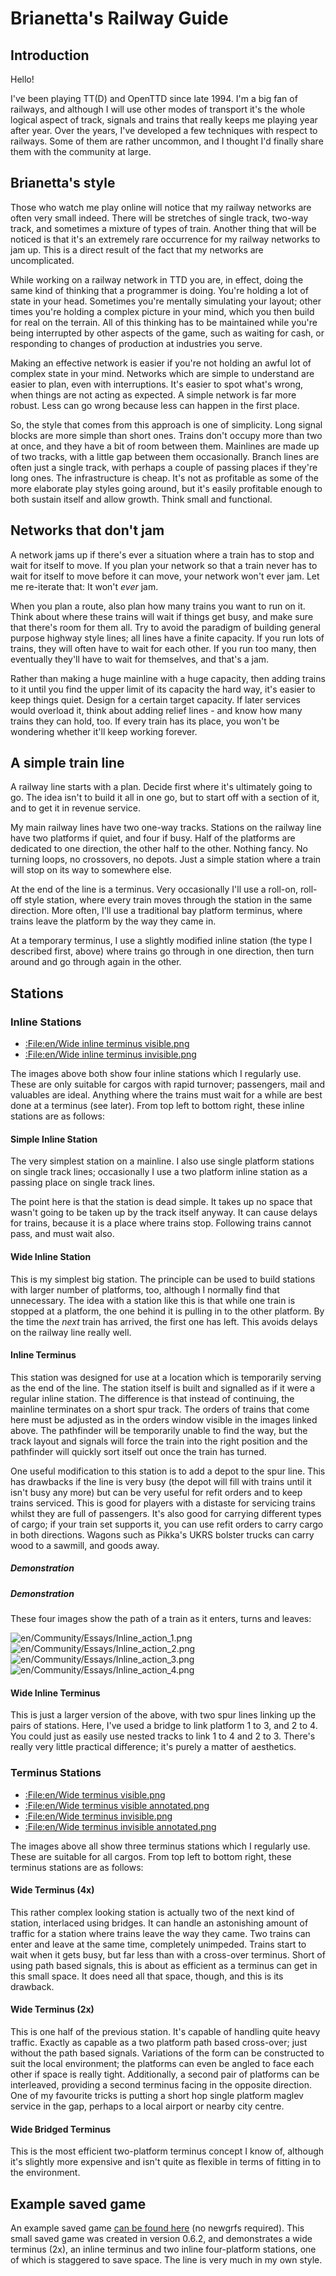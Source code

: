 =Brianetta's Railway Guide=
==Introduction==
Hello!

I've been playing TT(D) and OpenTTD since late 1994.  I'm a big fan of railways, and although I will use other modes of transport it's the whole logical aspect of track, signals and trains that really keeps me playing year after year.  Over the years, I've developed a few techniques with respect to railways.  Some of them are rather uncommon, and I thought I'd finally share them with the community at large.

==Brianetta's style==
Those who watch me play online will notice that my railway networks are often very small indeed.  There will be stretches of single track, two-way track, and sometimes a mixture of types of train.  Another thing that will be noticed is that it's an extremely rare occurrence for my railway networks to jam up.  This is a direct result of the fact that my networks are uncomplicated.

While working on a railway network in TTD you are, in effect, doing the same kind of thinking that a programmer is doing.  You're holding a lot of state in your head.  Sometimes you're mentally simulating your layout; other times you're holding a complex picture in your mind, which you then build for real on the terrain.  All of this thinking has to be maintained while you're being interrupted by other aspects of the game, such as waiting for cash, or responding to changes of production at industries you serve.

Making an effective network is easier if you're not holding an awful lot of complex state in your mind.  Networks which are simple to understand are easier to plan, even with interruptions.  It's easier to spot what's wrong, when things are not acting as expected.  A simple network is far more robust.  Less can go wrong because less can happen in the first place.

So, the style that comes from this approach is one of simplicity.  Long signal blocks are more simple than short ones.  Trains don't occupy more than two at once, and they have a bit of room between them.  Mainlines are made up of two tracks, with a little gap between them occasionally.  Branch lines are often just a single track, with perhaps a couple of passing places if they're long ones.  The infrastructure is cheap.  It's not as profitable as some of the more elaborate play styles going around, but it's easily profitable enough to both sustain itself and allow growth.  Think small and functional.

==Networks that don't jam==
A network jams up if there's ever a situation where a train has to stop and wait for itself to move.  If you plan your network so that a train never has to wait for itself to move before it can move, your network won't ever jam.  Let me re-iterate that:  It won't ''ever'' jam.

When you plan a route, also plan how many trains you want to run on it.  Think about where these trains will wait if things get busy, and make sure that there's room for them all.  Try to avoid the paradigm of building general purpose highway style lines; all lines have a finite capacity.  If you run lots of trains, they will often have to wait for each other.  If you run too many, then eventually they'll have to wait for themselves, and that's a jam.

Rather than making a huge mainline with a huge capacity, then adding trains to it until you find the upper limit of its capacity the hard way, it's easier to keep things quiet.  Design for a certain target capacity.  If later services would overload it, think about adding relief lines - and know how many trains they can hold, too.  If every train has its place, you won't be wondering whether it'll keep working forever.

==A simple train line==
A railway line starts with a plan.  Decide first where it's ultimately going to go.  The idea isn't to build it all in one go, but to start off with a section of it, and to get it in revenue service.

My main railway lines have two one-way tracks.  Stations on the railway line have two platforms if quiet, and four if busy.  Half of the platforms are dedicated to one direction, the other half to the other.  Nothing fancy.  No turning loops, no crossovers, no depots.  Just a simple station where a train will stop on its way to somewhere else.

At the end of the line is a terminus.  Very occasionally I'll use a roll-on, roll-off style station, where every train moves through the station in the same direction.  More often, I'll use a traditional bay platform terminus, where trains leave the platform by the way they came in.

At a temporary terminus, I use a slightly modified inline station (the type I described first, above) where trains go through in one direction, then turn around and go through again in the other.

==Stations==
===Inline Stations===
*[[:File:en/Wide inline terminus visible.png]]
*[[:File:en/Wide inline terminus invisible.png]]
The images above both show four inline stations which I regularly use.  These are only suitable for cargos with rapid turnover; passengers, mail and valuables are ideal.  Anything where the trains must wait for a while are best done at a terminus (see later).  From top left to bottom right, these inline stations are as follows:
====Simple Inline Station====
The very simplest station on a mainline.  I also use single platform stations on single track lines; occasionally I use a two platform inline station as a passing place on single track lines.

The point here is that the station is dead simple.  It takes up no space that wasn't going to be taken up by the track itself anyway.  It can cause delays for trains, because it is a place where trains stop.  Following trains cannot pass, and must wait also.
====Wide Inline Station====
This is my simplest big station.  The principle can be used to build stations with larger number of platforms, too, although I normally find that unnecessary.  The idea with a station like this is that while one train is stopped at a platform, the one behind it is pulling in to the other platform. By the time the ''next'' train has arrived, the first one has left.  This avoids delays on the railway line really well.
====Inline Terminus====
This station was designed for use at a location which is temporarily serving as the end of the line.  The station itself is built and signalled as if it were a regular inline station.  The difference is that instead of continuing, the mainline terminates on a short spur track.  The orders of trains that come here must be adjusted as in the orders window visible in the images linked above.  The pathfinder will be temporarily unable to find the way, but the track layout and signals will force the train into the right position and the pathfinder will quickly sort itself out once the train has turned.

One useful modification to this station is to add a depot to the spur line.  This has drawbacks if the line is very busy (the depot will fill with trains until it isn't busy any more) but can be very useful for refit orders and to keep trains serviced.  This is good for players with a distaste for servicing trains whilst they are full of passengers.  It's also good for carrying different types of cargo; if your train set supports it, you can use refit orders to carry cargo in both directions.  Wagons such as Pikka's UKRS bolster trucks can carry wood to a sawmill, and goods away.
=====Demonstration=====
=====Demonstration=====
These four images show the path of a train as it enters, turns and leaves:

[[File:en/Community/Essays/Inline action 1.png]]
[[File:en/Community/Essays/Inline action 2.png]]
[[File:en/Community/Essays/Inline action 3.png]]
[[File:en/Community/Essays/Inline action 4.png]]

====Wide Inline Terminus====
This is just a larger version of the above, with two spur lines linking up the pairs of stations.  Here, I've used a bridge to link platform 1 to 3, and 2 to 4.  You could just as easily use nested tracks to link 1 to 4 and 2 to 3.  There's really very little practical difference; it's purely a matter of aesthetics.
===Terminus Stations===
*[[:File:en/Wide terminus visible.png]]
*[[:File:en/Wide terminus visible annotated.png]]
*[[:File:en/Wide terminus invisible.png]]
*[[:File:en/Wide terminus invisible annotated.png]]
The images above all show three terminus stations which I regularly use.  These are suitable for all cargos.  From top left to bottom right, these terminus stations are as follows:
====Wide Terminus (4x)====
This rather complex looking station is actually two of the next kind of station, interlaced using bridges.  It can handle an astonishing amount of traffic for a station where trains leave the way they came.  Two trains can enter and leave at the same time, completely unimpeded.  Trains start to wait when it gets busy, but far less than with a cross-over terminus.  Short of using path based signals, this is about as efficient as a terminus can get in this small space.  It does need all that space, though, and this is its drawback.
====Wide Terminus (2x)====
This is one half of the previous station.  It's capable of handling quite heavy traffic.  Exactly as capable as a two platform path based cross-over; just without the path based signals.  Variations of the form can be constructed to suit the local environment; the platforms can even be angled to face each other if space is really tight.  Additionally, a second pair of platforms can be interleaved, providing a second terminus facing in the opposite direction.  One of my favourite tricks is putting a short hop single platform maglev service in the gap, perhaps to a local airport or nearby city centre.
====Wide Bridged Terminus====
This is the most efficient two-platform terminus concept I know of, although it's slightly more expensive and isn't quite as flexible in terms of fitting in to the environment.
==Example saved game==
An example saved game [http://ppcis.org/standard/brianetta_style.sav can be found here] (no newgrfs required).  This small saved game was created in version 0.6.2, and demonstrates a wide terminus (2x), an inline terminus and two inline four-platform stations, one of which is staggered to save space.  The line is very much in my own style.